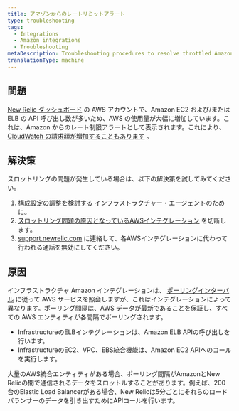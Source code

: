 ```yaml
---
title: アマゾンからのレートリミットアラート
type: troubleshooting
tags:
  - Integrations
  - Amazon integrations
  - Troubleshooting
metaDescription: Troubleshooting procedures to resolve throttled Amazon AWS data with your New Relic Infrastructure integration.
translationType: machine
---
```


## 問題

[New Relic ダッシュボード](/docs/infrastructure/new-relic-infrastructure/data-instrumentation/new-relic-apm-data-infrastructure) の AWS アカウントで、Amazon EC2 および/または ELB の API 呼び出し数が多いため、AWS の使用量が大幅に増加しています。これは、Amazon からのレート制限アラートとして表示されます。これにより、 [CloudWatch の請求額が増加することもあります](/docs/infrastructure/infrastructure-integrations/troubleshooting/cloudwatch-billing-issues) 。

## 解決策

スロットリングの問題が発生している場合は、以下の解決策を試してみてください。

1. [構成設定の調整を検討する](/docs/infrastructure/new-relic-infrastructure/configuration/configure-infrastructure-agent) インフラストラクチャー・エージェントのために。
2. [スロットリング問題の原因となっているAWSインテグレーション](/docs/infrastructure/infrastructure-integrations/getting-started/connect-aws-integrations-infrastructure#disconnect) を切断します。
3. [support.newrelic.com](https://support.newrelic.com/) に連絡して、各AWSインテグレーションに代わって行われる通話を無効にしてください。

## 原因

インフラストラクチャ Amazon インテグレーションは、 [ポーリングインターバル](/docs/infrastructure/infrastructure-integrations/amazon-integrations/aws-polling-intervals-infrastructure-integrations) に従って AWS サービスを照会しますが、これはインテグレーションによって異なります。ポーリング間隔は、AWS データが最新であることを保証し、すべての AWS エンティティが各間隔でポーリングされます。

* InfrastructureのELBインテグレーションは、Amazon ELB APIの呼び出しを行います。
* InfrastructureのEC2、VPC、EBS統合機能は、Amazon EC2 APIへのコールを実行します。

大量のAWS統合エンティティがある場合、ポーリング間隔がAmazonとNew Relicの間で通信されるデータをスロットルすることがあります。例えば、200台のElastic Load Balancerがある場合、New Relicは5分ごとにそれらのロードバランサーのデータを引き出すためにAPIコールを行います。
